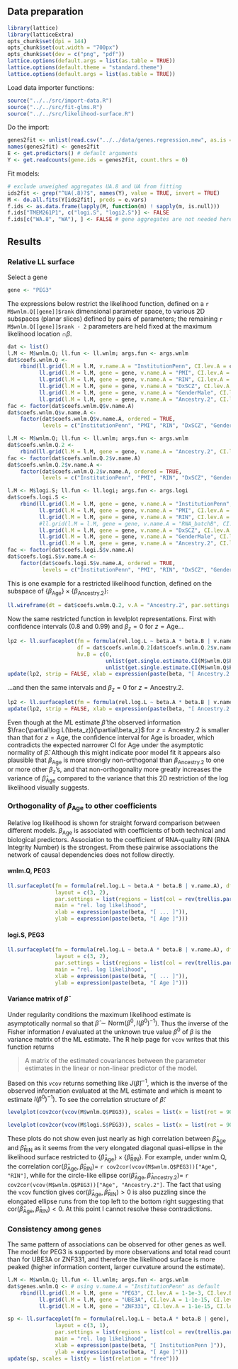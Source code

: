 ## Data preparation

```r
library(lattice)
library(latticeExtra)
opts_chunk$set(dpi = 144)
opts_chunk$set(out.width = "700px")
opts_chunk$set(dev = c("png", "pdf"))
lattice.options(default.args = list(as.table = TRUE))
lattice.options(default.theme = "standard.theme")
lattice.options(default.args = list(as.table = TRUE))
```

Load data importer functions:
```r
source("../../src/import-data.R")
source("../../src/fit-glms.R")
source("../../src/likelihood-surface.R")
```

Do the import:

```r
genes2fit <- unlist(read.csv("../../data/genes.regression.new", as.is = TRUE))
names(genes2fit) <- genes2fit
E <- get.predictors() # default arguments
Y <- get.readcounts(gene.ids = genes2fit, count.thrs = 0)
```

Fit models:

```r
# exclude unweighed aggregates UA.8 and UA from fitting
ids2fit <- grep("^UA(.8)?$", names(Y), value = TRUE, invert = TRUE)
M <- do.all.fits(Y[ids2fit], preds = e.vars)
f.ids <- as.data.frame(lapply(M, function(m) ! sapply(m, is.null)))
f.ids["TMEM261P1", c("logi.S", "logi2.S")] <- FALSE
f.ids[c("WA.8", "WA"), ] <- FALSE # gene aggregates are not needed here
```

## Results

### Relative LL surface

Select a gene

```r
gene <- "PEG3"
```

The expressions below restrict the likelihood function, defined on a `r M$wnlm.Q[[gene]]$rank` dimensional parameter space, to various 2D subspaces (planar slices) defined by pairs of parameters; the remaining `r M$wnlm.Q[[gene]]$rank - 2` parameters are held fixed at the maximum likelihood location $\cap{\beta}$.

```r
dat <- list()
l.M <- M$wnlm.Q; ll.fun <- ll.wnlm; args.fun <- args.wnlm
dat$coefs.wnlm.Q <- 
    rbind(ll.grid(l.M = l.M, v.name.A = "InstitutionPenn", CI.lev.A = c.a <- 1 - 1e-9, CI.lev.B = c.b <- 0.9, ll.fun = ll.fun, args.fun = args.fun),
          ll.grid(l.M = l.M, gene = gene, v.name.A = "PMI", CI.lev.A = 0.9999, CI.lev.B = c.b, ll.fun = ll.fun, args.fun = args.fun),
          ll.grid(l.M = l.M, gene = gene, v.name.A = "RIN", CI.lev.A = 0.5, CI.lev.B = c.b, ll.fun = ll.fun, args.fun = args.fun),
          ll.grid(l.M = l.M, gene = gene, v.name.A = "DxSCZ", CI.lev.A = 1 - 1e-6, CI.lev.B = c.b, ll.fun = ll.fun, args.fun = args.fun),
          ll.grid(l.M = l.M, gene = gene, v.name.A = "GenderMale", CI.lev.A = 1 - 1e-5, CI.lev.B = c.b, ll.fun = ll.fun, args.fun = args.fun),
          ll.grid(l.M = l.M, gene = gene, v.name.A = "Ancestry.2", CI.lev.A = 1 - 1e-11, CI.lev.B = c.b, ll.fun = ll.fun, args.fun = args.fun))
fac <- factor(dat$coefs.wnlm.Q$v.name.A)
dat$coefs.wnlm.Q$v.name.A <-
    factor(dat$coefs.wnlm.Q$v.name.A, ordered = TRUE,
           levels = c("InstitutionPenn", "PMI", "RIN", "DxSCZ", "GenderMale", "Ancestry.2"))
```

```r
l.M <- M$wnlm.Q; ll.fun <- ll.wnlm; args.fun <- args.wnlm
dat$coefs.wnlm.Q.2 <- 
    rbind(ll.grid(l.M = l.M, gene = gene, v.name.A = "Ancestry.2", CI.lev.A = 1 - 1e-13, CI.lev.B = 0.995, ll.fun = ll.fun, args.fun = args.fun))
fac <- factor(dat$coefs.wnlm.Q.2$v.name.A)
dat$coefs.wnlm.Q.2$v.name.A <-
    factor(dat$coefs.wnlm.Q.2$v.name.A, ordered = TRUE,
           levels = c("InstitutionPenn", "PMI", "RIN", "DxSCZ", "GenderMale", "Ancestry.2"))
```

```r
l.M <- M$logi.S; ll.fun <- ll.logi; args.fun <- args.logi
dat$coefs.logi.S <-
    rbind(ll.grid(l.M = l.M, gene = gene, v.name.A = "InstitutionPenn", CI.lev.A = c.a <- 1-1e-8, CI.lev.B = c.b <- 0.9, ll.fun = ll.fun, args.fun = args.fun),
          ll.grid(l.M = l.M, gene = gene, v.name.A = "PMI", CI.lev.A = 1-1e-5, CI.lev.B = c.b, ll.fun = ll.fun, args.fun = args.fun),
          ll.grid(l.M = l.M, gene = gene, v.name.A = "RIN", CI.lev.A = 0.6, CI.lev.B = c.b, ll.fun = ll.fun, args.fun = args.fun),
          #ll.grid(l.M = l.M, gene = gene, v.name.A = "RNA_batchB", CI.lev.A = 0.95, CI.lev.B = c.b, ll.fun = ll.fun, args.fun = args.fun),
          ll.grid(l.M = l.M, gene = gene, v.name.A = "DxSCZ", CI.lev.A = 1-1e-5, CI.lev.B = c.b, ll.fun = ll.fun, args.fun = args.fun),
          ll.grid(l.M = l.M, gene = gene, v.name.A = "GenderMale", CI.lev.A = c.a, CI.lev.B = c.b, ll.fun = ll.fun, args.fun = args.fun),
          ll.grid(l.M = l.M, gene = gene, v.name.A = "Ancestry.2", CI.lev.A = 1 - 1e-11, CI.lev.B = c.b, ll.fun = ll.fun, args.fun = args.fun))
fac <- factor(dat$coefs.logi.S$v.name.A)
dat$coefs.logi.S$v.name.A <-
    factor(dat$coefs.logi.S$v.name.A, ordered = TRUE,
           levels = c("InstitutionPenn", "PMI", "RIN", "DxSCZ", "GenderMale", "Ancestry.2"))
```

This is one example for a restricted likelihood function, defined on the subspace of $\{\beta_\mathrm{Age}\} \times \{\beta_\mathrm{Ancestry.2}\}$:

```r
ll.wireframe(dt = dat$coefs.wnlm.Q.2, v.A = "Ancestry.2", par.settings = list(axis.line = list(col = "transparent")))
```

Now the same restricted function in levelplot representations.  First with confidence intervals (0.8 and 0.99) and $\beta_z = 0$ for $z = \mathrm{Age}$...

```r
lp2 <- ll.surfaceplot(fm = formula(rel.log.L ~ beta.A * beta.B | v.name.A),
                      df = dat$coefs.wnlm.Q.2[dat$coefs.wnlm.Q.2$v.name.A == "Ancestry.2", ],
                      hv.B = c(0,
                               unlist(get.single.estimate.CI(M$wnlm.Q$PEG3, 0.80)["Age", c("Lower.CL", "Upper.CL"), drop = TRUE]),
                               unlist(get.single.estimate.CI(M$wnlm.Q$PEG3, 0.99)["Age", c("Lower.CL", "Upper.CL"), drop = TRUE])))
update(lp2, strip = FALSE, xlab = expression(paste(beta, "[ Ancestry.2 ]")), ylab = expression(paste(beta, "[ Age ]")), main = "rel. log likelihood")
```

...and then the same intervals and $\beta_z = 0$ for $z = \mathrm{Ancestry.2}$.


```r
lp2 <- ll.surfaceplot(fm = formula(rel.log.L ~ beta.A * beta.B | v.name.A), df = dat$coefs.wnlm.Q.2[dat$coefs.wnlm.Q.2$v.name.A == "Ancestry.2", ], hv.A = c(0, unlist(get.single.estimate.CI(M$wnlm.Q$PEG3, 0.80)["Ancestry.2", c("Lower.CL", "Upper.CL"), drop = TRUE]), unlist(get.single.estimate.CI(M$wnlm.Q$PEG3, 0.99)["Ancestry.2", c("Lower.CL", "Upper.CL"), drop = TRUE])))
update(lp2, strip = FALSE, xlab = expression(paste(beta, "[ Ancestry.2 ]")), ylab = expression(paste(beta, "[ Age ]")), main = "rel. log likelihood")
```

Even though at the ML estimate $\hat{\beta}$ the observed information $\frac{\partial\log L(\beta_z)}{\partial\beta_z}$ for $z = \mathrm{Ancestry.2}$ is smaller than that for $z = \mathrm{Age}$, the confidence interval for $\mathrm{Age}$ is broader, which contradicts the expected narrower CI for $\mathrm{Age}$ under the asymptotic normality of $\hat\beta$.  Although this might indicate poor model fit it appears also plausible that $\beta_\mathrm{Age}$ is more strongly non-orthogonal than $\beta_\mathrm{Ancestry.2}$ to one or more other $\beta_z$'s, and that non-orthogonality more greatly increases the variance of $\hat\beta_\mathrm{Age}$ compared to the variance that this 2D restriction of the log likelihood  visually suggests.

### Orthogonality of $\beta_\mathrm{Age}$ to other coefficients

Relative log likelihood is shown for straight forward comparison between different models.  $\beta_\mathrm{Age}$ is associated with coefficients of both technical and biological predictors.  Association to the coefficient of RNA-quality RIN (RNA Integrity Number) is the strongest.  From these pairwise associations the network of causal dependencies does not follow directly.

#### wnlm.Q, PEG3

```r
ll.surfaceplot(fm = formula(rel.log.L ~ beta.A * beta.B | v.name.A), df = dat$coefs.wnlm.Q,
               layout = c(3, 2),
               par.settings = list(regions = list(col = rev(trellis.par.get("regions")$col))),
               main = "rel. log likelihood",
               xlab = expression(paste(beta, "[ ... ]")),
               ylab = expression(paste(beta, "[ Age ]")))
```

#### logi.S, PEG3

```r
ll.surfaceplot(fm = formula(rel.log.L ~ beta.A * beta.B | v.name.A), df = dat$coefs.logi.S,
               layout = c(3, 2),
               par.settings = list(regions = list(col = rev(trellis.par.get("regions")$col))),
               main = "rel. log likelihood",
               xlab = expression(paste(beta, "[ ... ]")),
               ylab = expression(paste(beta, "[ Age ]")))
```

#### Variance matrix of $\hat\beta$

Under regularity conditions the maximum likelihood estimate is asymptotically normal so that $\hat\beta \sim \mathrm{Norm}(\beta^0, I(\beta^0)^{-1})$.  Thus the inverse of the Fisher information $I$ evaluated at the unknown true value $\beta^0$ of $\beta$ is the variance matrix of the ML estimate.  The R help page for `vcov` writes that this function returns

>A matrix of the estimated covariances between the parameter estimates in the linear or non-linear predictor of the model.

Based on this `vcov` returns something like $J(\hat\beta)^{-1}$, which is the inverse of the observed information evaluated at the ML estimate and which is meant to estimate $I(\beta^0)^{-1})$.  To see the correlation structure of $\hat\beta$:

```r
levelplot(cov2cor(vcov(M$wnlm.Q$PEG3)), scales = list(x = list(rot = 90)), xlab = "", ylab = "", main = "wnlm.Q")
```

```r
levelplot(cov2cor(vcov(M$logi.S$PEG3)), scales = list(x = list(rot = 90)), xlab = "", ylab = "", main = "logi.S")
```

These plots do not show even just nearly as high correlation between $\hat\beta_\mathrm{Age}$ and $\hat\beta_\mathrm{RIN}$ as it seems from the very elongated diagonal quasi-ellipse in the likelihood surface restricted to $\{\hat\beta_\mathrm{Age}\} \times \{\hat\beta_\mathrm{RIN}\}$.  For example, under wnlm.Q, the correlation $\mathrm{cor}(\hat\beta_\mathrm{Age},\hat\beta_\mathrm{RIN})=$ `r cov2cor(vcov(M$wnlm.Q$PEG3))["Age", "RIN"]`, while for the circle-like ellipse $\mathrm{cor}(\hat\beta_\mathrm{Age},\hat\beta_\mathrm{Ancestry.2})=$ `r cov2cor(vcov(M$wnlm.Q$PEG3))["Age", "Ancestry.2"]`.  The fact that using the `vcov` function gives $\mathrm{cor}(\hat\beta_\mathrm{Age},\hat\beta_\mathrm{RIN})>0$ is also puzzling since the elongated ellipse runs from the top left to the bottom right suggesting that $\mathrm{cor}(\hat\beta_\mathrm{Age},\hat\beta_\mathrm{RIN})<0$.  At this point I cannot resolve these contradictions.

### Consistency among genes

The same pattern of associations can be observed for other genes as well.  The model for PEG3 is supported by more observations and total read count than for UBE3A or ZNF331, and therefore the likelihood surface is more peaked (higher information content, larger curvature around the estimate).

```r
l.M <- M$wnlm.Q; ll.fun <- ll.wnlm; args.fun <- args.wnlm
dat$genes.wnlm.Q <- # using v.name.A = "InstitutionPenn" as default
    rbind(ll.grid(l.M = l.M, gene = "PEG3", CI.lev.A = 1-1e-3, CI.lev.B = 0.7, ll.fun = ll.fun, args.fun = args.fun),
          ll.grid(l.M = l.M, gene = "UBE3A", CI.lev.A = 1-1e-15, CI.lev.B = 1-1e-2, ll.fun = ll.fun, args.fun = args.fun),
          ll.grid(l.M = l.M, gene = "ZNF331", CI.lev.A = 1-1e-15, CI.lev.B = 1-2e-2, ll.fun = ll.fun, args.fun = args.fun))
```

```r
sp <- ll.surfaceplot(fm = formula(rel.log.L ~ beta.A * beta.B | gene), df = dat$genes.wnlm.Q,
               layout = c(3, 1),
               par.settings = list(regions = list(col = rev(trellis.par.get("regions")$col))),
               main = "rel. log likelihood",
               xlab = expression(paste(beta, "[ InstitutionPenn ]")),
               ylab = expression(paste(beta, "[ Age ]")))
update(sp, scales = list(y = list(relation = "free")))
```


